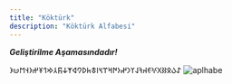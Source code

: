 ```yaml
---
title: "Köktürk"
description: "Köktürk Alfabesi"
---
```

***Geliştirilme Aşamasındadır!***

𐰀𐰉𐰋𐰑𐰓𐰍𐰏𐰴𐰚𐰞𐰠𐰣𐰤𐰆𐰇𐰺𐰼𐰽𐰾𐱃𐱅𐰖𐰘𐰶𐰱𐰸𐰜𐰲𐰢𐰯𐱁𐰔𐰨𐰭𐰡𐰦𐰪
![aplhabe](https://media.discordapp.net/attachments/1204107072107708477/1242886466728890409/resim.png?ex=664f77b9&is=664e2639&hm=947ac73d3bd7258355c357dd919f779d607ea428377ede60f72807dadfe5dd2c&=&format=webp&quality=lossless)
